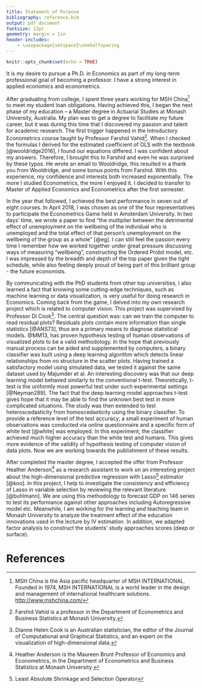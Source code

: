 ```yaml
---
title: Statement of Purpose
bibliography: reference.bib
output: pdf_document
fontsize: 12pt
geometry: margin = 1in
header-includes:
    - \usepackage{setspace}\onehalfspacing
---
```


<!-- set font to Times New Roman font
change title format
add space between footnotes and text
-->

```r
knitr::opts_chunk$set(echo = TRUE)
```

It is my desire to pursue a Ph.D. in Economics as part of my long-term professional goal of becoming a professor. I have a strong interest in applied economics and econometrics.  

After graduating from college, I spent three years working for MSH China[^1] to meet my student loan obligations. Having achieved this, I began the next phase of my education – a Master degree in Actuarial Studies at Monash University, Australia. My plan was to get a degree to facilitate my future career, but it was during this time that I discovered my passion and talent for academic research. The first trigger happened in the Introductory Econometrics course taught by Professor Farshid Vahid[^2]. When I checked the formulas I derived for the estimated coefficient of OLS with the textbook [@wooldridge2016], I found our equations differed. I was confident about my answers. Therefore, I brought this to Farshid and even he was surprised by these typos. He wrote an email to Wooldridge, this resulted in a thank you from Wooldridge, and some bonus points from Farshid. With this experience, my confidence and interests both increased exponentially. The more I studied Econometrics, the more I enjoyed it. I decided to transfer to Master of Applied Economics and Econometrics after the first semester.   

In the year that followed, I achieved the best performance in seven out of eight courses. In April 2018, I was chosen as one of the four representatives to participate the Econometrics Game held in Amsterdam University. In two days' time, we wrote a paper to find "the multiplier between the detrimental effect of unemployment on the wellbeing of the individual who is unemployed and the total effect of that person’s unemployment on the wellbeing of the group as a whole" [@eg]. I can still feel the passion every time I remember how we worked together under great pressure discussing ways of measuring "wellbeing", constructing the Ordered Probit model, etc. I was impressed by the breadth and depth of the top paper given the tight schedule, while also feeling deeply proud of being part of this brilliant group - the future economists. <!--Our skills and knowledge open the door to a unique perspective of this world. Our work may affect from an individual's happiness to a country's development.-->   

By communicating with the PhD students from other top universities, I also learned a fact that knowing some cutting-edge techniques, such as machine learning or data visualization, is very useful for doing research in Economics. Coming back from the game, I delved into my own research project which is related to computer vision. This project was supervised by Professor Di Cook[^3]. The central question was: can we train the computer to read residual plots? Residuals plots contain more information than single statistics [@ANS73], thus are a primary means to diagnose statistical models. @MM13, has proven hypothesis testing of human observations of visualized plots to be a valid methodology. In the hope that previously manual process can be aided and supplemented by computers, a binary classifier was built using a deep learning algorithm which detects linear relationships from no structure in the scatter plots. Having trained a satisfactory model using simulated data, we tested it against the same dataset used by Majumder et al. An interesting discovery was that our deep learning model behaved similarly to the conventional t-test. Theoretically, t-test is the uniformly most powerful test under such experimental settings [@Neyman289]. The fact that the deep learning model approaches t-test gives hope that it may be able to find the unknown best test in more complicated situations. The study was then extended to test heteroscedasticity from homoscedasticity using the binary classifier. To provide a reference level of the test accuracy, a small experiment of human observations was conducted via online questionnaire and a specific form of white test [@white] was employed. In this experiment, the classifier achieved much higher accuracy than the white test and humans. This gives more evidence of the validity of hypothesis testing of computer vision of data plots. Now we are working towards the publishment of these results.    

<!--There were tough moments during the research when I had to learn the rationale of deep learning, set up the environment for keras package, design questions for the survey, and many more on a tight deadline. However, the great sense of achievement of overcoming obstacles and the enjoyment of solving puzzles confirmed my decision to pursue my career in academia.-->    
After completed the master degree, I accepted the offer from Professor Heather Anderson[^4] as a research assistant to work on an interesting project about the high-dimensional predictive regression with Lasso[^5] estimator [@koo]. In this project, I help to investigate the consistency and efficiency of Lasso in variable selection by reviewing the relevant literature [@buhlmann]. We are using this methodology to forecast GDP on 146 series to test its performance against other approaches including Autoregressive model etc. Meanwhile, I am working for the learning and teaching team in Monash University to analyze the treatment effect of the education innovations used in the lecture by IV estimation. In addition, we adapted factor analysis to construct the students' study approaches scores (deep or surface).  


<!-- Footnotes --> 
[^1]: MSH China is the Asia pacific headquarter of MSH INTERNATIONAL. Founded in 1974, MSH INTERNATIONAL is a world leader in the design and management of international healthcare solutions. <http://www.mshchina.com/>
[^2]: Farshid Vahid is a professor in the Department of Econometrics and Business Statistics at Monash University.
[^3]: Dianne Helen Cook is an Australian statistician, the editor of the Journal of Computational and Graphical Statistics, and an expert on the visualization of high-dimensional data.
[^4]: Heather Anderson is the Maureen Brunt Professor of Economics and Econometrics, in the Department of Econometrics and Business Statistics at Monash University.
[^5]: Least Absolute Shrinkage and Selection Operator







# References





